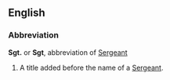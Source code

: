 ==English==
===Abbreviation===
'''Sgt.''' or '''Sgt''', abbreviation of [[Sergeant]]

# A title added before the name of a [[Sergeant]].